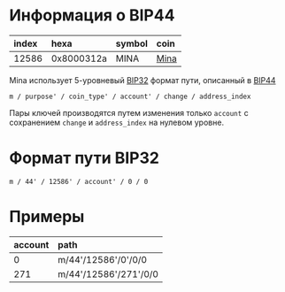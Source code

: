 
# Информация о BIP44

| index | hexa       | symbol | coin                              |
|:------|:-----------|:-------|:----------------------------------|
| 12586 | 0x8000312a | MINA   | [Mina](https://minaprotocol.com/) |

Mina использует 5-уровневый [BIP32](https://github.com/bitcoin/bips/blob/master/bip-0032.mediawiki) формат пути, описанный в [BIP44](https://github.com/bitcoin/bips/blob/master/bip-0044.mediawiki)

```
m / purpose' / coin_type' / account' / change / address_index
```

Пары ключей производятся путем изменения только ``account`` с сохранением ``change`` и ``address_index`` на нулевом уровне. 

# Формат пути BIP32

```
m / 44' / 12586' / account' / 0 / 0
```

# Примеры

| account | path                    |
|:--------|:------------------------|
| 0       | m/44'/12586'/0'/0/0     |
| 271     | m/44'/12586'/271'/0/0   |
